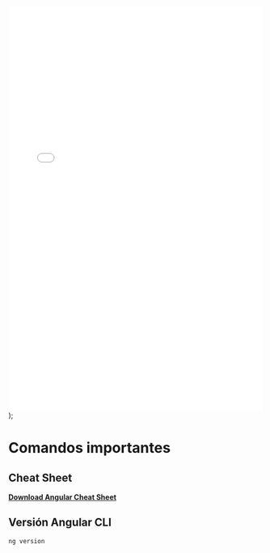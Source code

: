 

<embed src={useBaseUrl(path)} width="100%" height="800px" type="application/pdf" />
);

# Comandos importantes

## Cheat Sheet

[**Download Angular Cheat Sheet** ](../assets/angular-cheat-sheet.pdf)

<PreviewPDF path="assets/files/angular-cheat-sheet-e6fd00d78fe3c68bc55a297dd05c94f7.pdf"/>


## Versión Angular CLI

```ng version```

